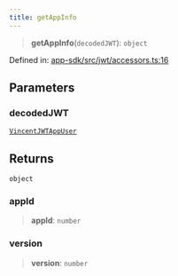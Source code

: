 ```yaml
---
title: getAppInfo
---
```


> **getAppInfo**(`decodedJWT`): `object`

Defined in: [app-sdk/src/jwt/accessors.ts:16](https://github.com/LIT-Protocol/Vincent/blob/1ec4d670031700c70e1e2ba1640f87d4b5f07fe8/packages/libs/app-sdk/src/jwt/accessors.ts#L16)

## Parameters

### decodedJWT

[`VincentJWTAppUser`](/api-reference/app-sdk/jwt/interfaces/VincentJWTAppUser)

## Returns

`object`

### appId

> **appId**: `number`

### version

> **version**: `number`
